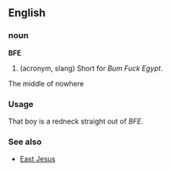 ==English==
===noun===
'''BFE'''

# (acronym, slang) Short for ''Bum Fuck Egypt''.
The middle of nowhere

===Usage===
That boy is a redneck straight out of ''BFE''.

===See also===
*[[East Jesus]]